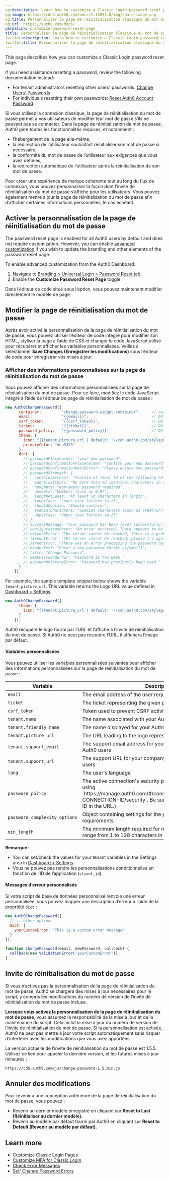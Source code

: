 ```yaml
---
og:description: Learn how to customize a Classic Login password reset page.
og:image: https://cdn2.auth0.com/docs/1.14553.0/img/share-image.png
og:title: Personnaliser la page de réinitialisation classique du mot de passe
og:url: https://auth0.com/docs/
permalink: customize-password-reset-page
title: Personnaliser la page de réinitialisation classique du mot de passe
twitter:description: Learn how to customize a Classic Login password reset page.
twitter:title: Personnaliser la page de réinitialisation classique du mot de passe
---
```


<Card title="Resetting a password?">

This page describes how you can customize a Classic Login password reset page.

If you need assistance resetting a password, review the following documentation instead:

* For tenant administrators resetting other users' passwords: [Change Users' Passwords](/docs/authenticate/database-connections/password-change)
* For individuals resetting their own passwords: [Reset Auth0 Account Password](/docs/troubleshoot/customer-support/reset-account-passwords)

</Card>

Si vous utilisez la connexion classique, la page de réinitialisation du mot de passe permet à vos utilisateurs de modifier leur mot de passe s’ils ne peuvent pas se connecter. Dans la page de réinitialisation de mot de passe, Auth0 gère toutes les fonctionnalités requises, et notamment :

* l’hébergement de la page elle-même;
* la redirection de l’utilisateur souhaitant réinitialiser son mot de passe si nécessaire;
* la conformité du mot de passe de l’utilisateur aux exigences que vous avez définies,
* la redirection automatique de l’utilisateur après la réinitialisation de son mot de passe.

Pour créer une expérience de marque cohérente tout au long du flux de connexion, vous pouvez personnaliser la façon dont l’invite de réinitialisation du mot de passe s’affiche pour les utilisateurs. Vous pouvez également mettre à jour la page de réinitialisation du mot de passe afin d’afficher certaines informations personnelles, le cas échéant.

## Activer la personnalisation de la page de réinitialisation du mot de passe

The password reset page is enabled for all Auth0 users by default and does not require customization. However, you can enable [advanced customization](/docs/customize/login-pages/classic-login/customization-classic) if you wish to update the branding and other elements of the password reset page.

To enable advanced customization from the <Tooltip tip="Auth0 Dashboard: Auth0's main product to configure your services." cta="View Glossary" href="/docs/glossary?term=Auth0+Dashboard">Auth0 Dashboard</Tooltip>:

1. Navigate to [Branding > Universal Login > Password Reset tab](https://manage.auth0.com/#/password_reset).
2. Enable the **Customize Password Reset Page** toggle.

Dans l’éditeur de code situé sous l’option, vous pouvez maintenant modifier directement le modèle de page.

## Modifier la page de réinitialisation du mot de passe

Après avoir activé la personnalisation de la page de réinitialisation du mot de passe, vous pouvez utiliser l’éditeur de code intégré pour modifier son HTML, styliser la page à l’aide de CSS et changer le code JavaScript utilisé pour récupérer et afficher les variables personnalisées. Veillez à sélectionner **Save Changes (Enregistrer les modifications)** sous l’éditeur de code pour enregistrer vos mises à jour.

### Afficher des informations personnalisées sur la page de réinitialisation du mot de passe

Vous pouvez afficher des informations personnalisées sur la page de réinitialisation du mot de passe. Pour ce faire, modifiez le code JavaScript intégré à l’aide de l’éditeur de page de réinitialisation de mot de passe :

```js lines expandable
new Auth0ChangePassword({
      container:         "change-password-widget-container",     // required
      email:             "{{email}}",                            // DO NOT CHANGE THIS
      csrf_token:        '{{csrf_token}}',                       // DO NOT CHANGE THIS
      ticket:            '{{ticket}}',                           // DO NOT CHANGE THIS
      password_policy:   '{{password_policy}}',                  // DO NOT CHANGE THIS
      theme: {
        icon: "{{tenant.picture_url | default: '//cdn.auth0.com/styleguide/1.0.0/img/badge.png'}}",
        primaryColor: "#ea5323"
      },
      dict: {
        // passwordPlaceholder: "your new password",
        // passwordConfirmationPlaceholder: "confirm your new password",
        // passwordConfirmationMatchError: "Please ensure the password and the confirmation are the same.",
        // passwordStrength: {
        //   containsAtLeast: "Contain at least %d of the following %d types of characters:",
        //   identicalChars: "No more than %d identical characters in a row (such as, \"%s\" not allowed)",
        //   nonEmpty: "Non-empty password required",
        //   numbers: "Numbers (such as 0-9)",
        //   lengthAtLeast: "At least %d characters in length",
        //   lowerCase: "Lower case letters (a-z)",
        //   shouldContain: "Should contain:",
        //   specialCharacters: "Special characters (such as !@#$%^&*)",
        //   upperCase: "Upper case letters (A-Z)"
        // },
        // successMessage: "Your password has been reset successfully.",
        // configurationError: "An error occurred. There appears to be a misconfiguration in the form.",
        // networkError: "The server cannot be reached, there is a problem with the network.",
        // timeoutError: "The server cannot be reached, please try again.",
        // serverError: "There was an error processing the password reset.",
        // headerText: "Enter a new password for<br />{email}",
        // title: "Change Password",
        // weakPasswordError: "Password is too weak."
        // passwordHistoryError: "Password has previously been used."
      }
    });
```






For example, the sample template snippet below shows the variable `tenant.picture_url`. This variable returns the Logo URL value defined in [Dashboard > Settings](https://manage.auth0.com/#/tenant).

```js lines
new Auth0ChangePassword({
      theme: {
        icon: "{{tenant.picture_url | default: '//cdn.auth0.com/styleguide/1.0.0/img/badge.png'}}",
      }
    });
```






Auth0 récupère le logo fourni par l’URL et l’affiche à l’invite de réinitialisation du mot de passe. Si Auth0 ne peut pas résoudre l’URL, il affichera l’image par défaut.

#### Variables personnalisées

Vous pouvez utiliser les variables personnalisées suivantes pour afficher des informations personnalisées sur la page de réinitialisation du mot de passe :

<table class="table"><thead>
<tr>
<th>Variable</th>
<th>Description</th>
</tr>
</thead>
<tbody>
<tr>
<td><code>email</code></td>
<td>The email address of the user requesting the password change</td>
</tr>
<tr>
<td><code>ticket</code></td>
<td>The ticket representing the given password reset request</td>
</tr>
<tr>
<td><code>csrf_token</code></td>
<td>Token used to prevent CSRF activity</td>
</tr>
<tr>
<td><code>tenant.name</code></td>
<td>The name associated with your Auth0 tenant</td>
</tr>
<tr>
<td><code>tenant.friendly_name</code></td>
<td>The name displayed for your Auth0 tenant</td>
</tr>
<tr>
<td><code>tenant.picture_url</code></td>
<td>The URL leading to the logo representing you in Auth0</td>
</tr>
<tr>
<td><code>tenant.support_email</code></td>
<td>The support email address for your company displayed to your Auth0 users</td>
</tr>
<tr>
<td><code>tenant.support_url</code></td>
<td>The support URL for your company displayed to your Auth0 users</td>
</tr>
<tr>
<td><code>lang</code></td>
<td>The user's language</td>
</tr>
<tr>
<td><code>password_policy</code></td>
<td>The active connection's security policy. You can see what this is using `https://manage.auth0.com/#/connections/database/con_YOUR-CONNECTION-ID/security`. Be sure to provide your connection ID in the URL.)</td>
</tr>
<tr>
<td><code>password_complexity_options</code></td>
<td>Object containing settings for the password complexity requirements</td>
</tr>
<tr>
<td><code>min_length</code></td>
<td>The minimum length required for newly-created passwords. Can range from 1 to 128 characters in length</td>
</tr>
</tbody>
</table>

**Remarque :**

* You can set/check the values for your tenant variables in the Settings area in [Dashboard > Settings](https://manage.auth0.com/#/tenant).
* Vous ne pouvez pas rendre les personnalisations conditionnelles en fonction de l’ID de l’application (`client_id`).

#### Messages d’erreur personnalisés

Si votre script de base de données personnalisé renvoie une erreur personnalisée, vous pouvez mapper une description d’erreur à l’aide de la propriété `dict` :

```js lines
new Auth0ChangePassword({
  // ...other options
  dict: {
    yourCustomError: 'This is a custom error message'
  }
});

function changePassword(email, newPassword, callback) {
  callback(new ValidationError('yourCustomError'));
}
```






## Invite de réinitialisation du mot de passe

Si vous n’activez pas la personnalisation de la page de réinitialisation du mot de passe, Auth0 se chargera des mises à jour nécessaires pour le script, y compris les modifications du numéro de version de l’invite de réinitialisation du mot de passe incluse.

**Lorsque vous activez la personnalisation de la page de réinitialisation du mot de passe**, vous assumez la responsabilité de la mise à jour et de la maintenance du script. Cela inclut la mise à jour du numéro de version de l’invite de réinitialisation du mot de passe. Si la personnalisation est activée, Auth0 ne peut pas mettre à jour votre script automatiquement sans risquer d’interférer avec les modifications que vous avez apportées.

La version actuelle de l’invite de réinitialisation du mot de passe est 1.5.5. Utilisez ce lien pour appeler la dernière version, et les futures mises à jour mineures :

`https://cdn.auth0.com/js/change-password-1.5.min.js`

## Annuler des modifications

Pour revenir à une conception antérieure de la page de réinitialisation du mot de passe, vous pouvez :

* Revenir au dernier modèle enregistré en cliquant sur **Reset to Last (Réinitialiser au dernier modèle).**
* Revenir au modèle par défaut fourni par Auth0 en cliquant sur **Reset to Default (Revenir au modèle par défaut)**.

## Learn more

* [Customize Classic Login Pages](/docs/customize/login-pages/classic-login/customization-classic)
* [Customize MFA for Classic Login](/docs/secure/multi-factor-authentication/customize-mfa/customize-mfa-classic-login)
* [Check Error Messages](/docs/troubleshoot/basic-issues/check-error-messages)
* [Self Change Password Errors](/docs/troubleshoot/authentication-issues/self-change-password-errors)